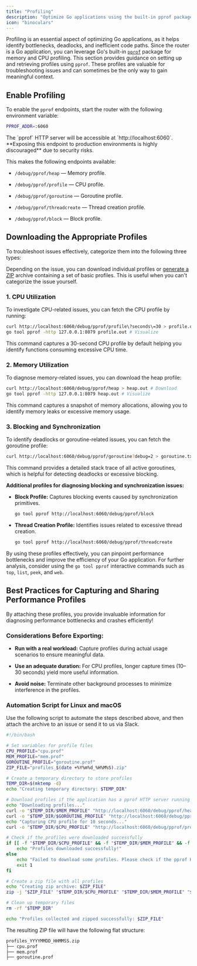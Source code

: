 ```yaml
---
title: "Profiling"
description: "Optimize Go applications using the built-in pprof package for CPU, memory, and goroutine profiling to identify bottlenecks and improve performance."
icon: "binoculars"
---
```


Profiling is an essential aspect of optimizing Go applications, as it helps identify bottlenecks, deadlocks, and inefficient code paths. Since the router is a Go application, you can leverage Go's built-in [`pprof`](https://go.dev/blog/pprof) package for memory and CPU profiling. This section provides guidance on setting up and retrieving profiles using `pprof`. These profiles are valuable for troubleshooting issues and can sometimes be the only way to gain meaningful context.

## Enable Profiling

To enable the `pprof` endpoints, start the router with the following environment variable:

```bash
PPROF_ADDR=:6060
```

<Info>
  The `pprof` HTTP server will be accessible at `http://localhost:6060`.
  **Exposing this endpoint to production environments is highly discouraged**
  due to security risks.
</Info>

This makes the following endpoints available:

- `/debug/pprof/heap` — Memory profile.

- `/debug/pprof/profile` — CPU profile.

- `/debug/pprof/goroutine` — Goroutine profile.

- `/debug/pprof/threadcreate` — Thread creation profile.

- `/debug/pprof/block` — Block profile.

## Downloading the Appropriate Profiles

To troubleshoot issues effectively, categorize them into the following three types:

<CardGroup>
  <Card
    title="CPU Utilization"
    href="/router/profiling#1-cpu-utilization"
    icon="square-1"
    horizontal
  />
  <Card
    title="Memory Utilization"
    href="/router/profiling#2-memory-utilization"
    icon="square-2"
    horizontal
  />
  <Card
    title="Blocking and synchronization"
    href="/router/profiling#3-blocking-and-synchronization"
    icon="square-3"
    horizontal
  />
</CardGroup>

Depending on the issue, you can download individual profiles or [generate a ZIP](/router/profiling#best-practices-for-capturing-and-sharing-performance-profiles) archive containing a set of basic profiles. This is useful when you can't categorize the issue yourself.

### **1. CPU Utilization**

To investigate CPU-related issues, you can fetch the CPU profile by running:

```bash
curl http://localhost:6060/debug/pprof/profile\?seconds\=30 > profile.out  # Download
go tool pprof -http 127.0.0.1:8079 profile.out # Visualize
```

This command captures a 30-second CPU profile by default helping you identify functions consuming excessive CPU time.

### **2. Memory Utilization**

To diagnose memory-related issues, you can download the heap profile:

```bash
curl http://localhost:6060/debug/pprof/heap > heap.out # Download
go tool pprof -http 127.0.0.1:8079 heap.out # Visualize
```

This command captures a snapshot of memory allocations, allowing you to identify memory leaks or excessive memory usage.

### **3. Blocking and Synchronization**

To identify deadlocks or goroutine-related issues, you can fetch the goroutine profile:

```bash
curl http://localhost:6060/debug/pprof/goroutine?debug=2 > goroutine.txt
```

This command provides a detailed stack trace of all active goroutines, which is helpful for detecting deadlocks or excessive blocking.

**Additional profiles for diagnosing blocking and synchronization issues:**

- **Block Profile:** Captures blocking events caused by synchronization primitives.

  ```bash
  go tool pprof http://localhost:6060/debug/pprof/block
  ```

- **Thread Creation Profile:** Identifies issues related to excessive thread creation.

  ```bash
  go tool pprof http://localhost:6060/debug/pprof/threadcreate
  ```

By using these profiles effectively, you can pinpoint performance bottlenecks and improve the efficiency of your Go application. For further analysis, consider using the `go tool pprof` interactive commands such as `top`, `list`, `peek`, and `web`.

## **Best Practices for Capturing and Sharing Performance Profiles**

By attaching these profiles, you provide invaluable information for diagnosing performance bottlenecks and crashes efficiently! <Icon icon="rocket" />

### **Considerations Before Exporting:**

- **Run with a real workload:** Capture profiles during actual usage scenarios to ensure meaningful data.

- **Use an adequate duration:** For CPU profiles, longer capture times (10–30 seconds) yield more useful information.

- **Avoid noise:** Terminate other background processes to minimize interference in the profiles.

### **Automation Script for Linux and macOS**

Use the following script to automate the steps described above, and then attach the archive to an issue or send it to us via Slack.

```bash
#!/bin/bash

# Set variables for profile files
CPU_PROFILE="cpu.prof"
MEM_PROFILE="mem.prof"
GOROUTINE_PROFILE="goroutine.prof"
ZIP_FILE="profiles_$(date +%Y%m%d_%H%M%S).zip"

# Create a temporary directory to store profiles
TEMP_DIR=$(mktemp -d)
echo "Creating temporary directory: $TEMP_DIR"

# Download profiles if the application has a pprof HTTP server running
echo "Downloading profiles..."
curl -o "$TEMP_DIR/$MEM_PROFILE" "http://localhost:6060/debug/pprof/heap"
curl -o "$TEMP_DIR/$GOROUTINE_PROFILE" "http://localhost:6060/debug/pprof/goroutine"
echo "Capturing CPU profile for 10 seconds..."
curl -o "$TEMP_DIR/$CPU_PROFILE" "http://localhost:6060/debug/pprof/profile?seconds=10"

# Check if the profiles were downloaded successfully
if [[ -f "$TEMP_DIR/$CPU_PROFILE" && -f "$TEMP_DIR/$MEM_PROFILE" && -f "$TEMP_DIR/$GOROUTINE_PROFILE" ]]; then
    echo "Profiles downloaded successfully!"
else
    echo "Failed to download some profiles. Please check if the pprof HTTP server is running on port 6060."
    exit 1
fi

# Create a zip file with all profiles
echo "Creating zip archive: $ZIP_FILE"
zip -j "$ZIP_FILE" "$TEMP_DIR/$CPU_PROFILE" "$TEMP_DIR/$MEM_PROFILE" "$TEMP_DIR/$GOROUTINE_PROFILE"

# Clean up temporary files
rm -rf "$TEMP_DIR"

echo "Profiles collected and zipped successfully: $ZIP_FILE"
```

The resulting ZIP file will have the following flat structure:

```bash
profiles_YYYYMMDD_HHMMSS.zip
├── cpu.prof
├── mem.prof
├── goroutine.prof
```
